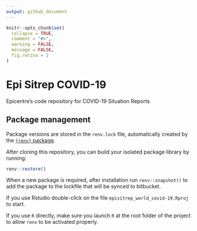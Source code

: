 ```yaml
---
output: github_document
---
```


<!-- README.md is generated from README.Rmd. Please edit that file -->

```r
knitr::opts_chunk$set(
  collapse = TRUE,
  comment = "#>",
  warning = FALSE,
  message = FALSE,
  fig.retina = 2
)
```

# Epi Sitrep COVID-19

<!-- badges: start -->
<!-- badges: end -->

Epicentre's code repository for COVID-19 Situation Reports

## Package management

Package versions are stored in the `renv.lock` file, automatically created by the [`{renv}` package]().

After cloning this repository, you can build your isolated package library by running:

```r
renv::restore()
```

When a new package is required, after installation run `renv::snapshot()` to add the package to the lockfile that will be synced to bitbucket.


If you use Rstudio double-click on the file `episitrep_world_covid-19.Rproj` to start.

If you use `R` directly, make sure you launch `R` at the root folder of the project to allow `renv` to be activated properly.




